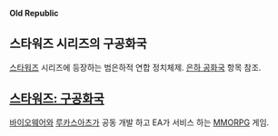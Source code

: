 '''Old Republic'''

== 스타워즈 시리즈의 구공화국 ==

[[스타워즈]] 시리즈에 등장하는 범은하적 연합 정치체제. [[은하 공화국]] 항목 참조.

== [[스타워즈: 구공화국]] ==

[[바이오웨어]]와 [[루카스아츠]]가 공동 개발 하고 EA가 서비스 하는 [[MMORPG]] 게임.




